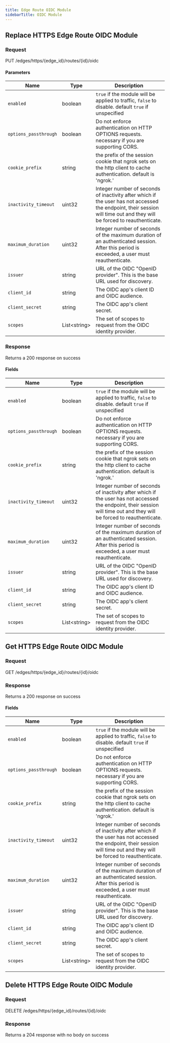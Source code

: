 ```yaml
---
title: Edge Route OIDC Module
sidebarTitle: OIDC Module
---
```



## Replace HTTPS Edge Route OIDC Module

### Request

PUT /edges/https/\{edge_id\}/routes/\{id\}/oidc

<EdgeRouteOIDCModuleReplaceRequest />

#### Parameters

| Name                  | Type               | Description                                                                                                                                                           |
| --------------------- | ------------------ | --------------------------------------------------------------------------------------------------------------------------------------------------------------------- |
| `enabled`             | boolean            | `true` if the module will be applied to traffic, `false` to disable. default `true` if unspecified                                                                    |
| `options_passthrough` | boolean            | Do not enforce authentication on HTTP OPTIONS requests. necessary if you are supporting CORS.                                                                         |
| `cookie_prefix`       | string             | the prefix of the session cookie that ngrok sets on the http client to cache authentication. default is 'ngrok.'                                                      |
| `inactivity_timeout`  | uint32             | Integer number of seconds of inactivity after which if the user has not accessed the endpoint, their session will time out and they will be forced to reauthenticate. |
| `maximum_duration`    | uint32             | Integer number of seconds of the maximum duration of an authenticated session. After this period is exceeded, a user must reauthenticate.                             |
| `issuer`              | string             | URL of the OIDC "OpenID provider". This is the base URL used for discovery.                                                                                           |
| `client_id`           | string             | The OIDC app's client ID and OIDC audience.                                                                                                                           |
| `client_secret`       | string             | The OIDC app's client secret.                                                                                                                                         |
| `scopes`              | List&lt;string&gt; | The set of scopes to request from the OIDC identity provider.                                                                                                         |

### Response

Returns a 200 response on success

<EdgeRouteOIDCModuleReplaceResponse />

#### Fields

| Name                  | Type               | Description                                                                                                                                                           |
| --------------------- | ------------------ | --------------------------------------------------------------------------------------------------------------------------------------------------------------------- |
| `enabled`             | boolean            | `true` if the module will be applied to traffic, `false` to disable. default `true` if unspecified                                                                    |
| `options_passthrough` | boolean            | Do not enforce authentication on HTTP OPTIONS requests. necessary if you are supporting CORS.                                                                         |
| `cookie_prefix`       | string             | the prefix of the session cookie that ngrok sets on the http client to cache authentication. default is 'ngrok.'                                                      |
| `inactivity_timeout`  | uint32             | Integer number of seconds of inactivity after which if the user has not accessed the endpoint, their session will time out and they will be forced to reauthenticate. |
| `maximum_duration`    | uint32             | Integer number of seconds of the maximum duration of an authenticated session. After this period is exceeded, a user must reauthenticate.                             |
| `issuer`              | string             | URL of the OIDC "OpenID provider". This is the base URL used for discovery.                                                                                           |
| `client_id`           | string             | The OIDC app's client ID and OIDC audience.                                                                                                                           |
| `client_secret`       | string             | The OIDC app's client secret.                                                                                                                                         |
| `scopes`              | List&lt;string&gt; | The set of scopes to request from the OIDC identity provider.                                                                                                         |

## Get HTTPS Edge Route OIDC Module

### Request

GET /edges/https/\{edge_id\}/routes/\{id\}/oidc

<EdgeRouteOIDCModuleGetRequest />

### Response

Returns a 200 response on success

<EdgeRouteOIDCModuleGetResponse />

#### Fields

| Name                  | Type               | Description                                                                                                                                                           |
| --------------------- | ------------------ | --------------------------------------------------------------------------------------------------------------------------------------------------------------------- |
| `enabled`             | boolean            | `true` if the module will be applied to traffic, `false` to disable. default `true` if unspecified                                                                    |
| `options_passthrough` | boolean            | Do not enforce authentication on HTTP OPTIONS requests. necessary if you are supporting CORS.                                                                         |
| `cookie_prefix`       | string             | the prefix of the session cookie that ngrok sets on the http client to cache authentication. default is 'ngrok.'                                                      |
| `inactivity_timeout`  | uint32             | Integer number of seconds of inactivity after which if the user has not accessed the endpoint, their session will time out and they will be forced to reauthenticate. |
| `maximum_duration`    | uint32             | Integer number of seconds of the maximum duration of an authenticated session. After this period is exceeded, a user must reauthenticate.                             |
| `issuer`              | string             | URL of the OIDC "OpenID provider". This is the base URL used for discovery.                                                                                           |
| `client_id`           | string             | The OIDC app's client ID and OIDC audience.                                                                                                                           |
| `client_secret`       | string             | The OIDC app's client secret.                                                                                                                                         |
| `scopes`              | List&lt;string&gt; | The set of scopes to request from the OIDC identity provider.                                                                                                         |

## Delete HTTPS Edge Route OIDC Module

### Request

DELETE /edges/https/\{edge_id\}/routes/\{id\}/oidc

<EdgeRouteOIDCModuleDeleteRequest />

### Response

Returns a 204 response with no body on success

